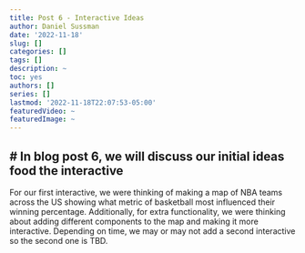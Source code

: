 ```yaml
---
title: Post 6 - Interactive Ideas
author: Daniel Sussman
date: '2022-11-18'
slug: []
categories: []
tags: []
description: ~
toc: yes
authors: []
series: []
lastmod: '2022-11-18T22:07:53-05:00'
featuredVideo: ~
featuredImage: ~
---
```


# In blog post 6, we will discuss our initial ideas food the interactive
---

For our first interactive, we were thinking of making a map of NBA teams across the US showing what metric of basketball most influenced their winning percentage. Additionally, for extra functionality, we were thinking about adding different components to the map and making it more interactive. Depending on time, we may or may not add a second interactive so the second one is TBD. 